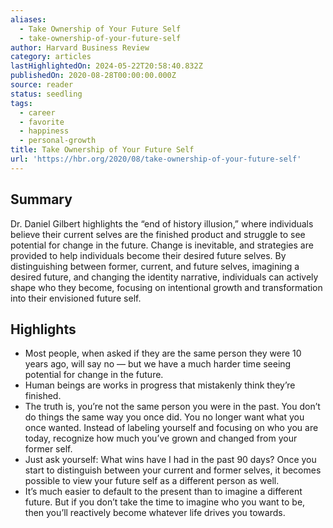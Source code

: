 ```yaml
---
aliases:
  - Take Ownership of Your Future Self
  - take-ownership-of-your-future-self
author: Harvard Business Review
category: articles
lastHighlightedOn: 2024-05-22T20:58:40.832Z
publishedOn: 2020-08-28T00:00:00.000Z
source: reader
status: seedling
tags:
  - career
  - favorite
  - happiness
  - personal-growth
title: Take Ownership of Your Future Self
url: 'https://hbr.org/2020/08/take-ownership-of-your-future-self'
---
```

## Summary

Dr. Daniel Gilbert highlights the “end of history illusion,” where individuals believe their current selves are the finished product and struggle to see potential for change in the future. Change is inevitable, and strategies are provided to help individuals become their desired future selves. By distinguishing between former, current, and future selves, imagining a desired future, and changing the identity narrative, individuals can actively shape who they become, focusing on intentional growth and transformation into their envisioned future self.

## Highlights

- Most people, when asked if they are the same person they were 10 years ago, will say no — but we have a much harder time seeing potential for change in the future.
- Human beings are works in progress that mistakenly think they’re finished.
- The truth is, you’re not the same person you were in the past. You don’t do things the same way you once did. You no longer want what you once wanted. Instead of labeling yourself and focusing on who you are today, recognize how much you’ve grown and changed from your former self.
- Just ask yourself: What wins have I had in the past 90 days? Once you start to distinguish between your current and former selves, it becomes possible to view your future self as a different person as well.
- It’s much easier to default to the present than to imagine a different future. But if you don’t take the time to imagine who you want to be, then you’ll reactively become whatever life drives you towards.
